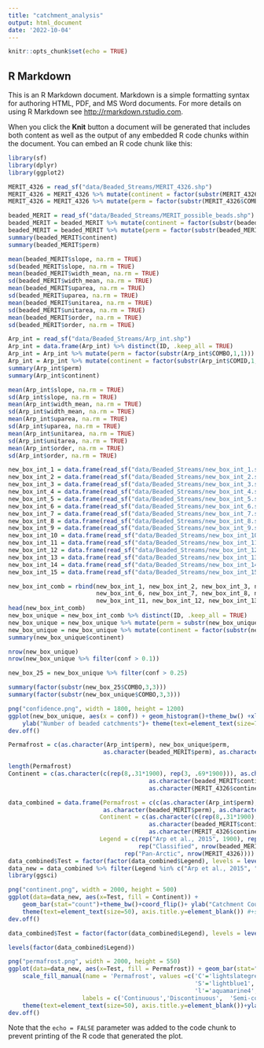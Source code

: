 ```yaml
---
title: "catchment_analysis"
output: html_document
date: '2022-10-04'
---
```


```r
knitr::opts_chunk$set(echo = TRUE)
```

## R Markdown

This is an R Markdown document. Markdown is a simple formatting syntax for authoring HTML, PDF, and MS Word documents. For more details on using R Markdown see <http://rmarkdown.rstudio.com>.

When you click the **Knit** button a document will be generated that includes both content as well as the output of any embedded R code chunks within the document. You can embed an R code chunk like this:

```r
library(sf)
library(dplyr)
library(ggplot2)
```


```r
MERIT_4326 = read_sf("data/Beaded_Streams/MERIT_4326.shp")
MERIT_4326 = MERIT_4326 %>% mutate(continent = factor(substr(MERIT_4326$COMID,1,1)))
MERIT_4326 = MERIT_4326 %>% mutate(perm = factor(substr(MERIT_4326$COMBO,1,1)))

beaded_MERIT = read_sf("data/Beaded_Streams/MERIT_possible_beads.shp")
beaded_MERIT = beaded_MERIT %>% mutate(continent = factor(substr(beaded_MERIT$COMID,1,1)))
beaded_MERIT = beaded_MERIT %>% mutate(perm = factor(substr(beaded_MERIT$COMBO,1,1)))
summary(beaded_MERIT$continent)
summary(beaded_MERIT$perm)

mean(beaded_MERIT$slope, na.rm = TRUE)
sd(beaded_MERIT$slope, na.rm = TRUE)
mean(beaded_MERIT$width_mean, na.rm = TRUE)
sd(beaded_MERIT$width_mean, na.rm = TRUE)
mean(beaded_MERIT$uparea, na.rm = TRUE)
sd(beaded_MERIT$uparea, na.rm = TRUE)
mean(beaded_MERIT$unitarea, na.rm = TRUE)
sd(beaded_MERIT$unitarea, na.rm = TRUE)
mean(beaded_MERIT$order, na.rm = TRUE)
sd(beaded_MERIT$order, na.rm = TRUE)

Arp_int = read_sf("data/Beaded_Streams/Arp_int.shp")
Arp_int = data.frame(Arp_int) %>% distinct(ID, .keep_all = TRUE)
Arp_int = Arp_int %>% mutate(perm = factor(substr(Arp_int$COMBO,1,1)))
Arp_int = Arp_int %>% mutate(continent = factor(substr(Arp_int$COMID,1,1)))
summary(Arp_int$perm)
summary(Arp_int$continent)

mean(Arp_int$slope, na.rm = TRUE)
sd(Arp_int$slope, na.rm = TRUE)
mean(Arp_int$width_mean, na.rm = TRUE)
sd(Arp_int$width_mean, na.rm = TRUE)
mean(Arp_int$uparea, na.rm = TRUE)
sd(Arp_int$uparea, na.rm = TRUE)
mean(Arp_int$unitarea, na.rm = TRUE)
sd(Arp_int$unitarea, na.rm = TRUE)
mean(Arp_int$order, na.rm = TRUE)
sd(Arp_int$order, na.rm = TRUE)

```

```r
new_box_int_1 = data.frame(read_sf("data/Beaded_Streams/new_box_int_1.shp")) %>% filter(conf > 0) %>% distinct(ID, .keep_all = TRUE)
new_box_int_2 = data.frame(read_sf("data/Beaded_Streams/new_box_int_2.shp")) %>% filter(conf > 0) %>% distinct(ID, .keep_all = TRUE)
new_box_int_3 = data.frame(read_sf("data/Beaded_Streams/new_box_int_3.shp")) %>% filter(conf > 0) %>% distinct(ID, .keep_all = TRUE)
new_box_int_4 = data.frame(read_sf("data/Beaded_Streams/new_box_int_4.shp")) %>% filter(conf > 0) %>% distinct(ID, .keep_all = TRUE)
new_box_int_5 = data.frame(read_sf("data/Beaded_Streams/new_box_int_5.shp")) %>% filter(conf > 0) %>% distinct(ID, .keep_all = TRUE)
new_box_int_6 = data.frame(read_sf("data/Beaded_Streams/new_box_int_6.shp")) %>% filter(conf > 0) %>% distinct(ID, .keep_all = TRUE)
new_box_int_7 = data.frame(read_sf("data/Beaded_Streams/new_box_int_7.shp")) %>% filter(conf > 0) %>% distinct(ID, .keep_all = TRUE)
new_box_int_8 = data.frame(read_sf("data/Beaded_Streams/new_box_int_8.shp")) %>% filter(conf > 0) %>% distinct(ID, .keep_all = TRUE)
new_box_int_9 = data.frame(read_sf("data/Beaded_Streams/new_box_int_9.shp")) %>% filter(conf > 0) %>% distinct(ID, .keep_all = TRUE)
new_box_int_10 = data.frame(read_sf("data/Beaded_Streams/new_box_int_10.shp")) %>% filter(conf > 0) %>% distinct(ID, .keep_all = TRUE)
new_box_int_11 = data.frame(read_sf("data/Beaded_Streams/new_box_int_11.shp")) %>% filter(conf > 0) %>% distinct(ID, .keep_all = TRUE)
new_box_int_12 = data.frame(read_sf("data/Beaded_Streams/new_box_int_12.shp")) %>% filter(conf > 0) %>% distinct(ID, .keep_all = TRUE)
new_box_int_13 = data.frame(read_sf("data/Beaded_Streams/new_box_int_13.shp")) %>% filter(conf > 0) %>% distinct(ID, .keep_all = TRUE)
new_box_int_14 = data.frame(read_sf("data/Beaded_Streams/new_box_int_14.shp")) %>% filter(conf > 0) %>% distinct(ID, .keep_all = TRUE)
new_box_int_15 = data.frame(read_sf("data/Beaded_Streams/new_box_int_15.shp")) %>% filter(conf > 0) %>% distinct(ID, .keep_all = TRUE)

```

```r
new_box_int_comb = rbind(new_box_int_1, new_box_int_2, new_box_int_3, new_box_int_4, new_box_int_5, 
                         new_box_int_6, new_box_int_7, new_box_int_8, new_box_int_9, new_box_int_10, 
                         new_box_int_11, new_box_int_12, new_box_int_13, new_box_int_14, new_box_int_15)
head(new_box_int_comb)
new_box_unique = new_box_int_comb %>% distinct(ID, .keep_all = TRUE)
new_box_unique = new_box_unique %>% mutate(perm = substr(new_box_unique$COMBO,1,1))
new_box_unique = new_box_unique %>% mutate(continent = factor(substr(new_box_unique$COMID,1,1)))
summary(new_box_unique$continent)

nrow(new_box_unique)
nrow(new_box_unique %>% filter(conf > 0.1))

new_box_25 = new_box_unique %>% filter(conf > 0.25)

summary(factor(substr(new_box_25$COMBO,3,3)))
summary(factor(substr(new_box_unique$COMBO,3,3)))

png("confidence.png", width = 1800, height = 1200)
ggplot(new_box_unique, aes(x = conf)) + geom_histogram()+theme_bw() +xlab("YOLO Confidence")+
    ylab("Number of beaded catchments")+ theme(text=element_text(size=70))
dev.off()

Permafrost = c(as.character(Arp_int$perm), new_box_unique$perm, 
                           as.character(beaded_MERIT$perm), as.character(MERIT_4326$perm))

length(Permafrost)
Continent = c(as.character(c(rep(8,.31*1900), rep(3, .69*1900))), as.character(new_box_unique$continent), 
                                        as.character(beaded_MERIT$continent),
                                        as.character(MERIT_4326$continent))

data_combined = data.frame(Permafrost = c(c(as.character(Arp_int$perm), c(rep("C", 1525))), new_box_unique$perm, 
                           as.character(beaded_MERIT$perm), as.character(MERIT_4326$perm)),
                          Continent = c(as.character(c(rep(8,.31*1900), rep(3, .69*1900))), as.character(new_box_unique$continent), 
                                        as.character(beaded_MERIT$continent),
                                        as.character(MERIT_4326$continent)),
                          Legend = c(rep("Arp et al., 2015", 1900), rep("Computer Vision", nrow(new_box_unique)),
                                     rep("Classified", nrow(beaded_MERIT)),
                                 rep("Pan-Arctic", nrow(MERIT_4326))))
data_combined$Test = factor(factor(data_combined$Legend), levels = levels(factor(data_combined$Legend))[c(1,3,2,4)])
data_new = data_combined %>% filter(Legend %in% c("Arp et al., 2015", "Computer Vision"))
library(ggsci)

png("continent.png", width = 2000, height = 500)
ggplot(data=data_new, aes(x=Test, fill = Continent)) +
    geom_bar(stat="count")+theme_bw()+coord_flip()+ ylab("Catchment Count")+scale_fill_manual(name = 'Continent',values =c('2'='#0073C2FF','3'='#EFC000FF', '8'='#868686FF'), labels = c('Europe','Asia', 'North America'))+
    theme(text=element_text(size=50), axis.title.y=element_blank()) #+scale_x_discrete(c(1,4,2,3))
dev.off()

data_combined$Test = factor(factor(data_combined$Legend), levels = levels(factor(data_combined$Legend))[c(3,2,1,4,5)])

levels(factor(data_combined$Legend))

png("permafrost.png", width = 2000, height = 550)
ggplot(data=data_new, aes(x=Test, fill = Permafrost)) + geom_bar(stat="count", position = "fill")+theme_bw()+coord_flip()+ylab("Count")+
    scale_fill_manual(name = 'Permafrost', values =c('C'='lightslategrey','D'='lightskyblue3', 
                                                     'S'='lightblue1','I'='mintcream','g'='turquoise1',
                                                     'l'='aquamarine4', 'o'='darkseagreen1', 'r'='burlywood4'),
                     labels = c('Continuous','Discontinuous',  'Semi-continuous', 'Isolated Permafrost','Glacier', 'Inland Lakes', 'Ocean/Inland Sea', 'Highlands'))+
    theme(text=element_text(size=50), axis.title.y=element_blank())+ylab("Proportion of Total Catchments")
dev.off()

```



Note that the `echo = FALSE` parameter was added to the code chunk to prevent printing of the R code that generated the plot.
